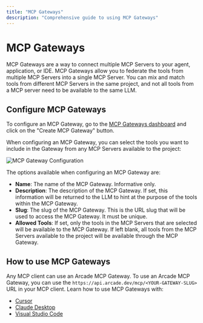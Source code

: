 ```yaml
---
title: "MCP Gateways"
description: "Comprehensive guide to using MCP Gateways"
---
```


# MCP Gateways

MCP Gateways are a way to connect multiple MCP Servers to your agent, application, or IDE. MCP Gateways allow you to federate the tools from multiple MCP Servers into a single MCP Server. You can mix and match tools from different MCP Servers in the same project, and not all tools from a MCP server need to be available to the same LLM.

## Configure MCP Gateways

To configure an MCP Gateway, go to the [MCP Gateways dashboard](https://api.arcade.dev/dashboard/mcp-gateways) and click on the "Create MCP Gateway" button.

When configuring an MCP Gateway, you can select the tools you want to include in the Gateway from any MCP Servers available to the project:

![MCP Gateway Configuration](/images/mcp-gateway-configuration.png)

The options available when configuring an MCP Gateway are:
- **Name**: The name of the MCP Gateway.  Informative only.
- **Description**: The description of the MCP Gateway.  If set, this information will be returned to the LLM to hint at the purpose of the tools within the MCP Gateway.
- **Slug**: The slug of the MCP Gateway.  This is the URL slug that will be used to access the MCP Gateway.  It must be unique.
- **Allowed Tools**: If set, only the tools in the MCP Servers that are selected will be available to the MCP Gateway.  If left blank, all tools from the MCP Servers available to the project will be available through the MCP Gateway.

## How to use MCP Gateways

Any MCP client can use an Arcade MCP Gateway. To use an Arcade MCP Gateway, you can use the `https://api.arcade.dev/mcp/<YOUR-GATEWAY-SLUG>` URL in your MCP client. Learn how to use MCP Gateways with:
* [Cursor](/home/mcp-clients/cursor)
* [Claude Desktop](/home/mcp-clients/claude-desktop)
* [Visual Studio Code](/home/mcp-clients/visual-studio-code)
